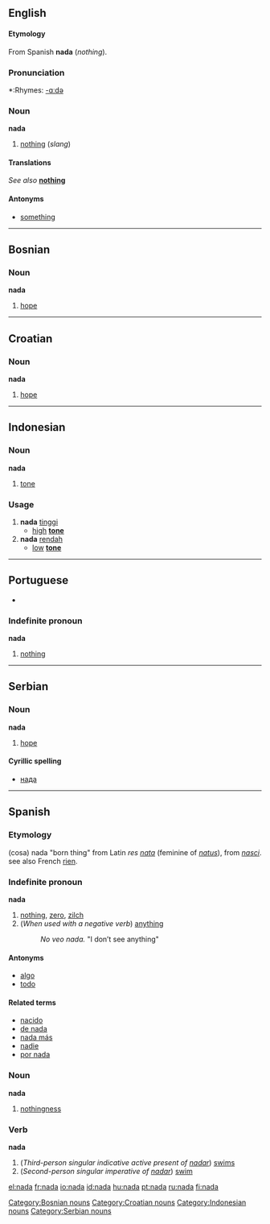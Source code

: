 ==English==

====Etymology====
From Spanish '''nada''' (''nothing'').

===Pronunciation===
*:Rhymes: [[Rhymes:English:-ɑːdə|-ɑːdə]]

===Noun===
'''nada'''

# [[nothing]] (''slang'')

====Translations====
''See also '' '''[[nothing]]'''

====Antonyms====
*[[something]]

----

==Bosnian==
===Noun===
'''nada''' {{f}}

# [[hope]]

[[Category:Bosnian nouns]]

----

==Croatian==
===Noun===
'''nada''' {{f}}

# [[hope]]

[[Category:Croatian nouns]]

----

==Indonesian==
===Noun===
'''nada'''

# [[tone]]

===Usage===
# '''nada''' [[tinggi]]
#* [[high]] '''[[tone]]''' 
# '''nada''' [[rendah]]
#* [[low]] '''[[tone]]''' 

[[Category:Indonesian nouns]]

----

==Portuguese==
*{{SAMPA|/"nada/}}

===Indefinite pronoun===
'''nada'''
# [[nothing]]

----

==Serbian==
===Noun===
'''nada''' {{f}}

# [[hope]]

====Cyrillic spelling====
*[[нада#Serbian|нада]]

[[Category:Serbian nouns]]

----

==Spanish==
===Etymology===
(cosa) nada "born thing" from Latin ''res [[nata]]'' (feminine of ''[[natus]]''), from ''[[nasci]]''. see also French [[rien]].
===Indefinite pronoun===
'''nada'''

# [[nothing]], [[zero]], [[zilch]]
# (''When used with a negative verb'') [[anything]]
#:''No veo nada.'' "I don’t see anything"

====Antonyms====
*[[algo]]
*[[todo]]

====Related terms====
*[[nacido]]
*[[de nada]]
*[[nada más]]
*[[nadie]]
*[[por nada]]

===Noun===
'''nada''' {{f}}

# [[nothingness]]

===Verb===
'''nada'''

#(''Third-person singular indicative active present of [[nadar]]'') [[swims]]
#(''Second-person singular imperative of [[nadar]]'') [[swim]]

[[el:nada]]
[[fr:nada]]
[[io:nada]]
[[id:nada]]
[[hu:nada]]
[[pt:nada]]
[[ru:nada]]
[[fi:nada]]